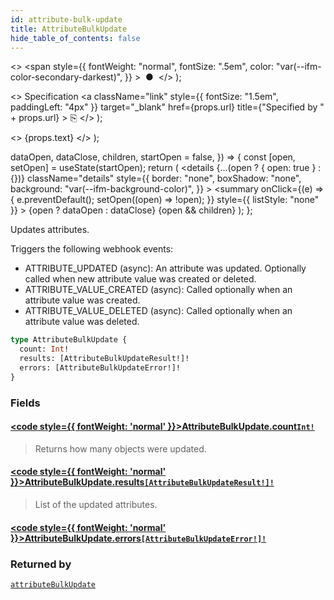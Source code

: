 ```yaml
---
id: attribute-bulk-update
title: AttributeBulkUpdate
hide_table_of_contents: false
---
```


  <>
    <span
      style={{
        fontWeight: "normal",
        fontSize: ".5em",
        color: "var(--ifm-color-secondary-darkest)",
      }}
    >
      &nbsp;●&nbsp;
    </span>
  </>
);

  <>
    Specification
    <a
      className="link"
      style={{ fontSize: "1.5em", paddingLeft: "4px" }}
      target="\_blank"
      href={props.url}
      title={"Specified by " + props.url}
    >
      ⎘
    </a>
  </>
);

  <>
    <span className={props.class}>{props.text}</span>
  </>
);


  dataOpen,
  dataClose,
  children,
  startOpen = false,
}) => {
  const [open, setOpen] = useState(startOpen);
  return (
    <details
      {...(open ? { open: true } : {})}
      className="details"
      style={{
        border: "none",
        boxShadow: "none",
        background: "var(--ifm-background-color)",
      }}
    >
      <summary
        onClick={(e) => {
          e.preventDefault();
          setOpen((open) => !open);
        }}
        style={{ listStyle: "none" }}
      >
        {open ? dataOpen : dataClose}
      </summary>
      {open && children}
    </details>
  );
};

Updates attributes.

<Badge text="Added in Saleor 3.15" class="secondary margin-bottom--sm" />

<FeaturePreview />

Triggers the following webhook events:

- ATTRIBUTE_UPDATED (async): An attribute was updated. Optionally called when new attribute value was created or deleted.
- ATTRIBUTE_VALUE_CREATED (async): Called optionally when an attribute value was created.
- ATTRIBUTE_VALUE_DELETED (async): Called optionally when an attribute value was deleted.

```graphql
type AttributeBulkUpdate {
  count: Int!
  results: [AttributeBulkUpdateResult!]!
  errors: [AttributeBulkUpdateError!]!
}
```

### Fields

#### [<code style={{ fontWeight: 'normal' }}>AttributeBulkUpdate.<b>count</b></code>](#)<Bullet />[`Int!`](../../../api-reference/miscellaneous/scalars/int) <Badge class="badge badge--secondary" text="non-null"/> <Badge class="badge badge--secondary" text="scalar"/>

> Returns how many objects were updated.

#### [<code style={{ fontWeight: 'normal' }}>AttributeBulkUpdate.<b>results</b></code>](#)<Bullet />[`[AttributeBulkUpdateResult!]!`](../../../api-reference/attributes/objects/attribute-bulk-update-result) <Badge class="badge badge--secondary" text="non-null"/> <Badge class="badge badge--secondary" text="object"/>

> List of the updated attributes.

#### [<code style={{ fontWeight: 'normal' }}>AttributeBulkUpdate.<b>errors</b></code>](#)<Bullet />[`[AttributeBulkUpdateError!]!`](../../../api-reference/attributes/objects/attribute-bulk-update-error) <Badge class="badge badge--secondary" text="non-null"/> <Badge class="badge badge--secondary" text="object"/>

>

### Returned by

[`attributeBulkUpdate`](../../../api-reference/attributes/mutations/attribute-bulk-update) <Badge class="badge badge--secondary" text="mutation"/>

